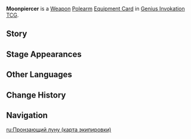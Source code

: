 {{About|the [[Genius Invokation TCG]] Equipment Card|the [[Polearm]]|Moonpiercer}}
{{Genius Invokation TCG Infobox
|title     = Moonpiercer
|id        = 311406
|image     = Moonpiercer Equipment Card.png
|type      = Equipment Card
|group     = Weapon;Polearm
|effect    = '''The character deals +1 DMG.'''<br>'''When played:''' During this Round, the next time this character equips a Talent card or uses an Elemental Skill, spend 2 fewer Elemental Dice.
|matching  = 3
|source1   = {{Sold By}}
}}
'''Moonpiercer''' is a [[Weapon Card|Weapon]] [[Polearm Card|Polearm]] [[Equipment Card]] in [[Genius Invokation TCG]].

==Story==
{{Description|"Children fascinated by the moon will weep when they gaze upon it, for the moon has turned into fine sand and entered their eyes. In many stories, no tears are shed in vain."|title=Stillwood Moonshadow: Moonpiercer}}

==Stage Appearances==
{{Genius Invokation TCG Stage Appearances}}

==Other Languages==
{{Other Languages|Transclude=Moonpiercer;1#0}}

==Change History==
{{Change History|4.1}}

==Navigation==
{{Genius Invokation TCG Navbox|Equipment Card}}

[[ru:Пронзающий луну (карта экипировки)]]